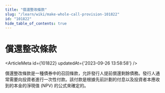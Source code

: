 ```yaml
---
title: "償還整改條款"
slug: "/learn/wiki/make-whole-call-provision-101822"
id: "101822"
hide_table_of_contents: true
---
```



# 償還整改條款

<ArticleMeta id={101822} updatedAt={'2023-09-26 13:58:58'} />
<div className='border-solid border-b border-t-0 my-4 border-[var(--ifm-color-gray-300)]' />

償還整改條款是一種債券中的召回條款，允許發行人提前償還剩餘債務。發行人通常需要向投資者進行一次性付款。該付款是根據先前計劃的付息以及投資者本應收到的本金的淨現值 (NPV) 的公式來確定的。
